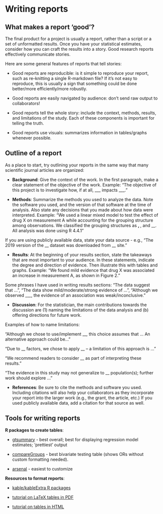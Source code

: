 # Writing reports 


## What makes a report 'good'? 

The final product for a project is usually a report, rather than a script or a set of unformatted results. Once you have your statistical estimates, consider how you can craft the results into a story. Good research reports effectively communicate stories. 

Here are some general features of reports that tell stories: 

  - Good reports are reproducible: is it simple to reproduce your report, such as re-knitting a single R-markdown file? If it's not easy to reproduce, this is usually a sign that something could be done better/more efficiently/more robustly. 
  
  - Good reports are easily navigated by audience: don't send raw output to collaborators! 
  
  - Good reports tell the whole story: include the context, methods, results, and limitations of the study. Each of these components is important for telling the truth. 
  
  - Good reports use visuals: summarizes information in tables/graphs whenever possible. 


## Outline of a report 

As a place to start, try outlining your reports in the same way that many scientific journal articles are organized: 

- **Background**: Give the context of the work. In the first paragraph, make a clear statement of the objective of the work. Example: "The objective of this project is to investigate how, if at all,  ___ impacts ___." 

- **Methods**: Summarize the methods you used to analyze the data. Note the software you used, and the version of that software at the time of analysis. Also state any decisions that you made about how data were interpreted. Example: 
"We used a linear mixed model to test the effect of drug X on measurement A while accounting for the grouping structure among observations. We classified the grouping structures as __, __, and __. All analysis was done using R 4.4.1" 

If you are using publicly available data, state your data source - e.g., "The 2019 version of the __ dataset was downloaded from __ site." 

- **Results**: At the beginning of your results section, state the takeaways that are most important to your audience. In these statements, indicate the degree and direction of evidence. Then illustrate this with tables and graphs. Example: "We found mild evidence that drug X was associated an increase in measurement A, as shown in Figure 2." 

Some phrases I have used in writing results sections: "The data suggest that ...", "The data show mild/moderate/strong evidence of ...", "Although we observed ___, the evidence of an association was weak/inconclusive." 

- **Discussion**: For the statistician, the main contributions towards the discussion are (1) naming the limitations of the data analysis and (b) offering directions for future work. 

Examples of how to name limitations: 

"Although we chose to use/implement __, this choice assumes that ... An alternative approach could be..."

"Due to __ factors, we chose to apply __ -- a limitation of this approach is ..."

"We recommend readers to consider __ as part of interpreting these results." 

"The evidence in this study may not generalize to __ population(s); further work should explore ..." 

- **References**: Be sure to cite the methods and software you used. Including citations will also help your collaborators as they incorporate your report into the larger work (e.g., the grant, the article, etc.) If you used publicly available data, add a citation for that source as well. 


## Tools for writing reports {#tables}

**R packages to create tables**: 

  - [gtsummary](https://www.danieldsjoberg.com/gtsummary/) - best overall; best for displaying regression model estimates; 'prettiest' output
  
  - [compareGroups](https://cran.r-project.org/web/packages/compareGroups/vignettes/compareGroups_vignette.html) - best bivariate testing table (shows ORs without custom formatting needed).
  
  - [arsenal](https://cran.r-project.org/web/packages/arsenal/vignettes/tableby.html) - easiest to customize
  

**Resources to format reports**: 

  - [kable/kableExtra R packages](https://bookdown.org/yihui/rmarkdown-cookbook/kableextra.html)
  
  - [tutorial on LaTeX tables in PDF](https://cran.r-project.org/web/packages/kableExtra/vignettes/awesome_table_in_pdf.pdf)
  
  - [tutorial on tables in HTML](https://cran.r-project.org/web/packages/kableExtra/vignettes/awesome_table_in_html.html)
